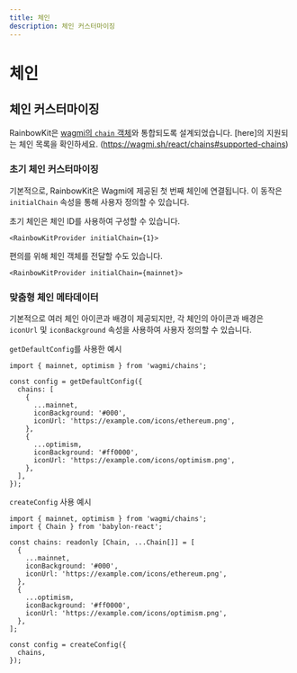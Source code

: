 ```yaml
---
title: 체인
description: 체인 커스터마이징
---
```


# 체인

## 체인 커스터마이징

RainbowKit은 [wagmi의 `chain` 객체](https://wagmi.sh/react/chains)와 통합되도록 설계되었습니다. [here]의 지원되는 체인 목록을 확인하세요. (https://wagmi.sh/react/chains#supported-chains)

### 초기 체인 커스터마이징

기본적으로, RainbowKit은 Wagmi에 제공된 첫 번째 체인에 연결됩니다. 이 동작은 `initialChain` 속성을 통해 사용자 정의할 수 있습니다.

초기 체인은 체인 ID를 사용하여 구성할 수 있습니다.

```tsx
<RainbowKitProvider initialChain={1}>
```

편의를 위해 체인 객체를 전달할 수도 있습니다.

```tsx
<RainbowKitProvider initialChain={mainnet}>
```

### 맞춤형 체인 메타데이터

기본적으로 여러 체인 아이콘과 배경이 제공되지만, 각 체인의 아이콘과 배경은 `iconUrl` 및 `iconBackground` 속성을 사용하여 사용자 정의할 수 있습니다.

`getDefaultConfig`를 사용한 예시

```tsx
import { mainnet, optimism } from 'wagmi/chains';

const config = getDefaultConfig({
  chains: [
    {
      ...mainnet,
      iconBackground: '#000',
      iconUrl: 'https://example.com/icons/ethereum.png',
    },
    {
      ...optimism,
      iconBackground: '#ff0000',
      iconUrl: 'https://example.com/icons/optimism.png',
    },
  ],
});
```

`createConfig` 사용 예시

```tsx
import { mainnet, optimism } from 'wagmi/chains';
import { Chain } from 'babylon-react';

const chains: readonly [Chain, ...Chain[]] = [
  {
    ...mainnet,
    iconBackground: '#000',
    iconUrl: 'https://example.com/icons/ethereum.png',
  },
  {
    ...optimism,
    iconBackground: '#ff0000',
    iconUrl: 'https://example.com/icons/optimism.png',
  },
];

const config = createConfig({
  chains,
});
```

